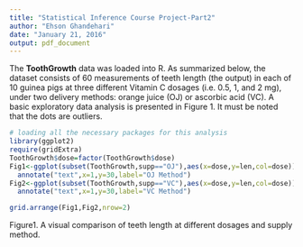 ```yaml
---
title: "Statistical Inference Course Project-Part2"
author: "Ehson Ghandehari"
date: "January 21, 2016"
output: pdf_document
---
```


The **ToothGrowth** data was loaded into R. As summarized below, the dataset consists of 60 measurements of teeth length (the output) in each of 10 guinea pigs at three different Vitamin C dosages (i.e. 0.5, 1, and 2 mg), under two delivery methods: orange juice (OJ) or ascorbic acid (VC).  A basic exploratory data analysis is presented in Figure 1. It must be noted that the dots are outliers.



```r

# loading all the necessary packages for this analysis
library(ggplot2)
require(gridExtra)
ToothGrowth$dose=factor(ToothGrowth$dose)
Fig1<-ggplot(subset(ToothGrowth,supp=="OJ"),aes(x=dose,y=len,col=dose))+geom_boxplot()+theme_classic()+labs(y="Length", x="Dose (mg)")+
  annotate("text",x=1,y=30,label="OJ Method")
Fig2<-ggplot(subset(ToothGrowth,supp=="VC"),aes(x=dose,y=len,col=dose))+geom_boxplot()+theme_classic()+labs(y="Length", x="Dose (mg)")+
  annotate("text",x=1,y=30,label="VC Method")

grid.arrange(Fig1,Fig2,nrow=2)
```

Figure1. A visual comparison of teeth length at different dosages and supply method.